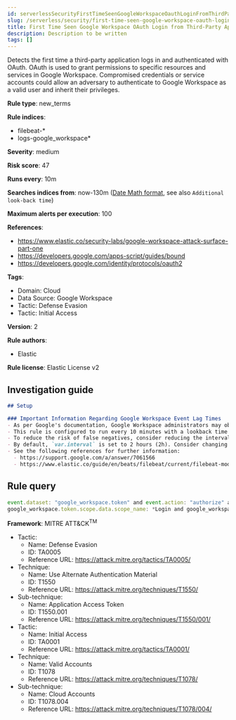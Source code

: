 ```yaml
---
id: serverlessSecurityFirstTimeSeenGoogleWorkspaceOauthLoginFromThirdPartyApplication
slug: /serverless/security/first-time-seen-google-workspace-oauth-login-from-third-party-application
title: First Time Seen Google Workspace OAuth Login from Third-Party Application
description: Description to be written
tags: []
---
```


<div id="first-time-seen-google-workspace-oauth-login-from-third-party-application"></div>

Detects the first time a third-party application logs in and authenticated with OAuth. OAuth is used to grant permissions to specific resources and services in Google Workspace. Compromised credentials or service accounts could allow an adversary to authenticate to Google Workspace as a valid user and inherit their privileges.

**Rule type**: new_terms

**Rule indices**: 

* filebeat-*
* logs-google_workspace*

**Severity**: medium

**Risk score**: 47

**Runs every**: 10m

**Searches indices from**: now-130m ([Date Math format](((ref))/common-options.html#date-math), see also <DocLink id="serverlessSecurityRulesUiCreate" section="set-the-rules-schedule">`Additional look-back time`</DocLink>)

**Maximum alerts per execution**: 100

**References**: 

* https://www.elastic.co/security-labs/google-workspace-attack-surface-part-one
* https://developers.google.com/apps-script/guides/bound
* https://developers.google.com/identity/protocols/oauth2

**Tags**: 

* Domain: Cloud
* Data Source: Google Workspace
* Tactic: Defense Evasion
* Tactic: Initial Access

**Version**: 2

**Rule authors**: 

* Elastic

**Rule license**: Elastic License v2

## Investigation guide

```markdown
## Setup

### Important Information Regarding Google Workspace Event Lag Times
- As per Google's documentation, Google Workspace administrators may observe lag times ranging from minutes up to 3 days between the time of an event's occurrence and the event being visible in the Google Workspace admin/audit logs.
- This rule is configured to run every 10 minutes with a lookback time of 130 minutes.
- To reduce the risk of false negatives, consider reducing the interval that the Google Workspace (formerly G Suite) Filebeat module polls Google's reporting API for new events.
- By default, `var.interval` is set to 2 hours (2h). Consider changing this interval to a lower value, such as 10 minutes (10m).
- See the following references for further information:
  - https://support.google.com/a/answer/7061566
  - https://www.elastic.co/guide/en/beats/filebeat/current/filebeat-module-google_workspace.html
```

## Rule query

```js
event.dataset: "google_workspace.token" and event.action: "authorize" and
google_workspace.token.scope.data.scope_name: *Login and google_workspace.token.client.id: *apps.googleusercontent.com

```

**Framework**: MITRE ATT&CK<sup>TM</sup>

* Tactic:
    * Name: Defense Evasion
    * ID: TA0005
    * Reference URL: https://attack.mitre.org/tactics/TA0005/
* Technique:
    * Name: Use Alternate Authentication Material
    * ID: T1550
    * Reference URL: https://attack.mitre.org/techniques/T1550/
* Sub-technique:
    * Name: Application Access Token
    * ID: T1550.001
    * Reference URL: https://attack.mitre.org/techniques/T1550/001/
* Tactic:
    * Name: Initial Access
    * ID: TA0001
    * Reference URL: https://attack.mitre.org/tactics/TA0001/
* Technique:
    * Name: Valid Accounts
    * ID: T1078
    * Reference URL: https://attack.mitre.org/techniques/T1078/
* Sub-technique:
    * Name: Cloud Accounts
    * ID: T1078.004
    * Reference URL: https://attack.mitre.org/techniques/T1078/004/

